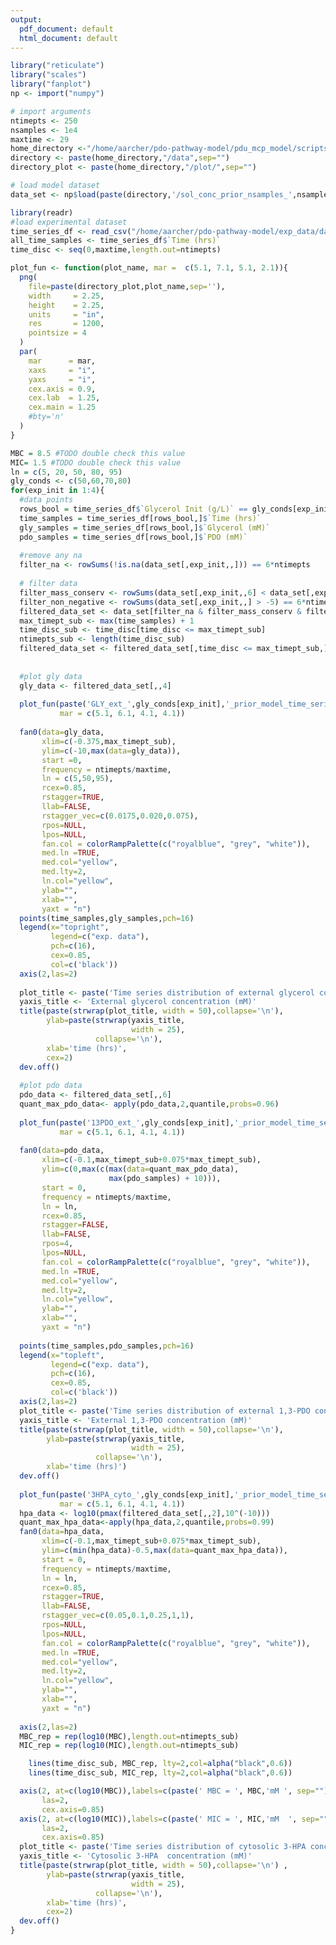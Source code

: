 ```yaml
---
output:
  pdf_document: default
  html_document: default
---
```

```r
library("reticulate")
library("scales")
library("fanplot")
np <- import("numpy")
```

```r
# import arguments
ntimepts <- 250
nsamples <- 1e4
maxtime <- 29
home_directory <-"/home/aarcher/pdo-pathway-model/pdu_mcp_model/scripts"
directory <- paste(home_directory,"/data",sep="")
directory_plot <- paste(home_directory,"/plot/",sep="")
```

```r
# load model dataset
data_set <- np$load(paste(directory,'/sol_conc_prior_nsamples_',nsamples,'_ntimepts_',ntimepts,'_maxtime_',maxtime,'.pkl',sep=''),allow_pickle=TRUE)

```

```r
library(readr)
#load experimental dataset
time_series_df <- read_csv("/home/aarcher/pdo-pathway-model/exp_data/data_files/experimental_time_series_cleaned.csv")
all_time_samples <- time_series_df$`Time (hrs)`
time_disc <- seq(0,maxtime,length.out=ntimepts)
```

```r
plot_fun <- function(plot_name, mar =  c(5.1, 7.1, 5.1, 2.1)){
  png(
    file=paste(directory_plot,plot_name,sep=''),
    width     = 2.25,
    height    = 2.25,
    units     = "in",
    res       = 1200,
    pointsize = 4
  )
  par(
    mar      = mar,
    xaxs     = "i",
    yaxs     = "i",
    cex.axis = 0.9,
    cex.lab  = 1.25,
    cex.main = 1.25
    #bty='n'
  )
}
```



```r
MBC = 8.5 #TODO double check this value
MIC= 1.5 #TODO double check this value
ln = c(5, 20, 50, 80, 95)
gly_conds <- c(50,60,70,80)
for(exp_init in 1:4){
  #data points
  rows_bool = time_series_df$`Glycerol Init (g/L)` == gly_conds[exp_init]
  time_samples = time_series_df[rows_bool,]$`Time (hrs)`
  gly_samples = time_series_df[rows_bool,]$`Glycerol (mM)`
  pdo_samples = time_series_df[rows_bool,]$`PDO (mM)`
  
  #remove any na
  filter_na <- rowSums(!is.na(data_set[,exp_init,,])) == 6*ntimepts
  
  # filter data
  filter_mass_conserv <- rowSums(data_set[,exp_init,,6] < data_set[,exp_init,1,4]) == ntimepts 
  filter_non_negative <- rowSums(data_set[,exp_init,,] > -5) == 6*ntimepts
  filtered_data_set <- data_set[filter_na & filter_mass_conserv & filter_non_negative,exp_init,,]
  max_timept_sub <- max(time_samples) + 1
  time_disc_sub <- time_disc[time_disc <= max_timept_sub]
  ntimepts_sub <- length(time_disc_sub)
  filtered_data_set <- filtered_data_set[,time_disc <= max_timept_sub,]
  
  
  #plot gly data
  gly_data <- filtered_data_set[,,4]
  
  plot_fun(paste('GLY_ext_',gly_conds[exp_init],'_prior_model_time_series_distribution.png',sep=''),
           mar = c(5.1, 6.1, 4.1, 4.1))
  
  fan0(data=gly_data,
       xlim=c(-0.375,max_timept_sub),
       ylim=c(-10,max(data=gly_data)),
       start =0,
       frequency = ntimepts/maxtime,
       ln = c(5,50,95),
       rcex=0.85,
       rstagger=TRUE,
       llab=FALSE,
       rstagger_vec=c(0.0175,0.020,0.075),
       rpos=NULL,
       lpos=NULL,
       fan.col = colorRampPalette(c("royalblue", "grey", "white")),
       med.ln =TRUE,
       med.col="yellow",
       med.lty=2,
       ln.col="yellow",
       ylab="",
       xlab="",
       yaxt = "n")
  points(time_samples,gly_samples,pch=16)
  legend(x="topright",
         legend=c("exp. data"),
         pch=c(16),
         cex=0.85,
         col=c('black'))
  axis(2,las=2)
  
  plot_title <- paste('Time series distribution of external glycerol concentration (mM)', ' for initial glycerol concentration, ',gly_conds[exp_init], ' g/L')
  yaxis_title <- 'External glycerol concentration (mM)'
  title(paste(strwrap(plot_title, width = 50),collapse='\n'),
        ylab=paste(strwrap(yaxis_title, 
                           width = 25),
                   collapse='\n'),
        xlab='time (hrs)',
        cex=2)
  dev.off()
  
  #plot pdo data
  pdo_data <- filtered_data_set[,,6]
  quant_max_pdo_data<- apply(pdo_data,2,quantile,probs=0.96)
  
  plot_fun(paste('13PDO_ext_',gly_conds[exp_init],'_prior_model_time_series_distribution.png',sep=''), 
           mar = c(5.1, 6.1, 4.1, 4.1))
  
  fan0(data=pdo_data,
       xlim=c(-0.1,max_timept_sub+0.075*max_timept_sub),
       ylim=c(0,max(c(max(data=quant_max_pdo_data),
                      max(pdo_samples) + 10))),
       start = 0, 
       frequency = ntimepts/maxtime, 
       ln = ln,
       rcex=0.85,
       rstagger=FALSE,
       llab=FALSE,
       rpos=4,
       lpos=NULL,
       fan.col = colorRampPalette(c("royalblue", "grey", "white")),
       med.ln =TRUE,
       med.col="yellow",
       med.lty=2,
       ln.col="yellow",
       ylab="",
       xlab="", 
       yaxt = "n")
  
  points(time_samples,pdo_samples,pch=16)
  legend(x="topleft", 
         legend=c("exp. data"),
         pch=c(16),
         cex=0.85,
         col=c('black'))
  axis(2,las=2)
  plot_title <- paste('Time series distribution of external 1,3-PDO concentration (mM)', ' for initial glycerol concentration, ', gly_conds[exp_init], ' g/L')
  yaxis_title <- 'External 1,3-PDO concentration (mM)'
  title(paste(strwrap(plot_title, width = 50),collapse='\n'),
        ylab=paste(strwrap(yaxis_title, 
                           width = 25),
                   collapse='\n'),
        xlab='time (hrs)')
  dev.off()
  
  plot_fun(paste('3HPA_cyto_',gly_conds[exp_init],'_prior_model_time_series_distribution.png',sep=''),
           mar = c(5.1, 6.1, 4.1, 4.1))
  hpa_data <- log10(pmax(filtered_data_set[,,2],10^(-10)))
  quant_max_hpa_data<-apply(hpa_data,2,quantile,probs=0.99)
  fan0(data=hpa_data,
       xlim=c(-0.1,max_timept_sub+0.075*max_timept_sub),
       ylim=c(min(hpa_data)-0.5,max(data=quant_max_hpa_data)), 
       start = 0,
       frequency = ntimepts/maxtime,
       ln = ln,
       rcex=0.85,
       rstagger=TRUE,
       llab=FALSE,
       rstagger_vec=c(0.05,0.1,0.25,1,1),
       rpos=NULL,
       lpos=NULL,
       fan.col = colorRampPalette(c("royalblue", "grey", "white")),
       med.ln =TRUE,
       med.col="yellow",
       med.lty=2,
       ln.col="yellow",
       ylab="",
       xlab="", 
       yaxt = "n")
  
  axis(2,las=2)
  MBC_rep = rep(log10(MBC),length.out=ntimepts_sub)
  MIC_rep = rep(log10(MIC),length.out=ntimepts_sub)

    lines(time_disc_sub, MBC_rep, lty=2,col=alpha("black",0.6))
    lines(time_disc_sub, MIC_rep, lty=2,col=alpha("black",0.6))

  axis(2, at=c(log10(MBC)),labels=c(paste(' MBC = ', MBC,'mM ', sep="")),
       las=2,
       cex.axis=0.85)
  axis(2, at=c(log10(MIC)),labels=c(paste(' MIC = ', MIC,'mM  ', sep="")),
       las=2,
       cex.axis=0.85)
  plot_title <- paste('Time series distribution of cytosolic 3-HPA concentration (mM)', ' for initial glycerol concentration, ', gly_conds[exp_init], ' g/L')
  yaxis_title <- 'Cytosolic 3-HPA  concentration (mM)'
  title(paste(strwrap(plot_title, width = 50),collapse='\n') ,
        ylab=paste(strwrap(yaxis_title, 
                           width = 25),
                   collapse='\n'),
        xlab='time (hrs)',
        cex=2)
  dev.off()
}
```

